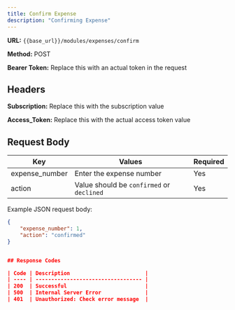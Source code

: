 ```yaml
---
title: Confirm Expense
description: "Confirming Expense"
---
```


**URL:** `{{base_url}}/modules/expenses/confirm` <br />

**Method:** POST <br />

**Bearer Token:** Replace this with an actual token in the request

## Headers
**Subscription:** Replace this with the subscription value <br />

**Access_Token:** Replace this with the actual access token value

## Request Body

| Key           | Values                          | Required |
| ------------- | ------------------------------- | -------- |
| expense_number | Enter the expense number        | Yes      |
| action        | Value should be `confirmed` or `declined` | Yes      |

Example JSON request body:
```json
{
    "expense_number": 1,
    "action": "confirmed"
}


## Response Codes

| Code | Description                        |
| ---- | ---------------------------------- |
| 200  | Successful                         |
| 500  | Internal Server Error              |
| 401  | Unauthorized: Check error message  |
